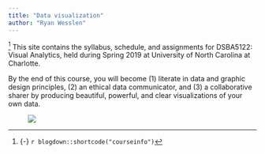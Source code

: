 ```yaml
---
title: "Data visualization"
author: "Ryan Wesslen"
---
```


^[{-} `r blogdown::shortcode("courseinfo")`] <span class="newthought">This site contains</span> the syllabus, schedule, and assignments for DSBA5122: Visual Analytics, held during Spring 2019 at University of North Carolina at Charlotte.

By the end of this course, you will become (1) literate in data and graphic design principles, (2) an ethical data communicator, and (3) a collaborative sharer by producing beautiful, powerful, and clear visualizations of your own data.

<figure>
[![](/images/dataviz-flowchart.png)](/images/dataviz-flowchart.png)
</figure>
